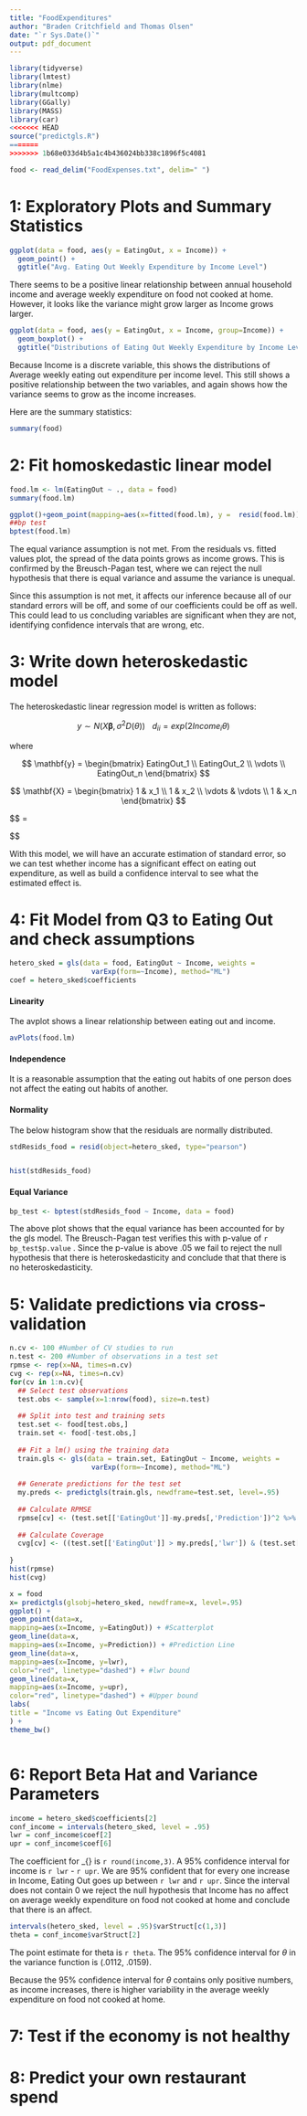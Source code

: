 ```yaml
---
title: "FoodExpenditures"
author: "Braden Critchfield and Thomas Olsen"
date: "`r Sys.Date()`"
output: pdf_document
---
```


```r
library(tidyverse)
library(lmtest)
library(nlme)
library(multcomp)
library(GGally)
library(MASS)
library(car)
<<<<<<< HEAD
source("predictgls.R")
=======
>>>>>>> 1b68e033d4b5a1c4b436024bb338c1896f5c4081

food <- read_delim("FoodExpenses.txt", delim=" ")
```

# 1: Exploratory Plots and Summary Statistics

```r
ggplot(data = food, aes(y = EatingOut, x = Income)) +
  geom_point() +
  ggtitle("Avg. Eating Out Weekly Expenditure by Income Level")

```

There seems to be a positive linear relationship between annual household income and average weekly expenditure on food not cooked at home. However, it looks like the variance might grow larger as Income grows larger.

```r
ggplot(data = food, aes(y = EatingOut, x = Income, group=Income)) +
  geom_boxplot() +
  ggtitle("Distributions of Eating Out Weekly Expenditure by Income Level")

```

Because Income is a discrete variable, this shows the distributions of Average weekly eating out expenditure per income level. This still shows a positive relationship between the two variables, and again shows how the variance seems to grow as the income increases.

Here are the summary statistics:

```r
summary(food)
```

# 2: Fit homoskedastic linear model

```r
food.lm <- lm(EatingOut ~ ., data = food)
summary(food.lm)
```

```r
ggplot()+geom_point(mapping=aes(x=fitted(food.lm), y =  resid(food.lm)))
##bp test
bptest(food.lm)
```

The equal variance assumption is not met. From the residuals vs. fitted values plot, the spread of the data points grows as income grows. This is confirmed by the Breusch-Pagan test, where we can reject the null hypothesis that there is equal variance and assume the variance is unequal.

Since this assumption is not met, it affects our inference because all of our standard errors will be off, and some of our coefficients could be off as well. This could lead to us concluding variables are significant when they are not, identifying confidence intervals that are wrong, etc.

# 3: Write down heteroskedastic model
The heteroskedastic linear regression model is written as follows:

$$y \sim N(X\boldsymbol\beta, \sigma^2D(\theta)) \hspace{10pt} d_{ii} = exp(2Income_{i}\theta)$$

where 

$$
\mathbf{y} = \begin{bmatrix}
  EatingOut_1 \\
  EatingOut_2 \\
  \vdots \\
  EatingOut_n
\end{bmatrix}
$$

$$
\mathbf{X} = \begin{bmatrix}
  1 & x_1 \\
  1 & x_2 \\
  \vdots & \vdots \\
  1 & x_n
\end{bmatrix}
$$

$$
\mathbf{\boldsymbol\beta} = \begin{bmatrix}
  \beta_0 \\
  \beta_{Income}
\end{bmatrix}

$$

With this model, we will have an accurate estimation of standard error, so we can test whether income has a significant effect on eating out expenditure, as well as build a confidence interval to see what the estimated effect is.

# 4: Fit Model from Q3 to Eating Out and check assumptions

```r
hetero_sked = gls(data = food, EatingOut ~ Income, weights = 
                    varExp(form=~Income), method="ML")
coef = hetero_sked$coefficients
```

#### Linearity

The avplot shows a linear relationship between eating out and income.

```r
avPlots(food.lm)

```

#### Independence

It is a reasonable assumption that the eating out habits of one person does not affect the eating out habits of another.

#### Normality

The below histogram show that the residuals are normally distributed.

```r
stdResids_food = resid(object=hetero_sked, type="pearson")


hist(stdResids_food)

```

#### Equal Variance

```r
bp_test <- bptest(stdResids_food ~ Income, data = food)
```

The above plot shows that the equal variance has been accounted for by the gls model. The Breusch-Pagan test verifies this with p-value of `r bp_test$p.value` . Since the p-value is above .05 we fail to reject the null hypothesis that there is heteroskedasticity and conclude that that there is no heteroskedasticity.

# 5: Validate predictions via cross-validation
```r
n.cv <- 100 #Number of CV studies to run
n.test <- 200 #Number of observations in a test set
rpmse <- rep(x=NA, times=n.cv)
cvg <- rep(x=NA, times=n.cv)
for(cv in 1:n.cv){
  ## Select test observations
  test.obs <- sample(x=1:nrow(food), size=n.test)
  
  ## Split into test and training sets
  test.set <- food[test.obs,]
  train.set <- food[-test.obs,]
  
  ## Fit a lm() using the training data
  train.gls <- gls(data = train.set, EatingOut ~ Income, weights = 
                    varExp(form=~Income), method="ML")
  
  ## Generate predictions for the test set
  my.preds <- predictgls(train.gls, newdframe=test.set, level=.95)
  
  ## Calculate RPMSE
  rpmse[cv] <- (test.set[['EatingOut']]-my.preds[,'Prediction'])^2 %>% mean() %>% sqrt()
  
  ## Calculate Coverage
  cvg[cv] <- ((test.set[['EatingOut']] > my.preds[,'lwr']) & (test.set[['EatingOut']] < my.preds[,'upr'])) %>% mean()
  
}
hist(rpmse)
hist(cvg)

```

```r
x = food
x= predictgls(glsobj=hetero_sked, newdframe=x, level=.95)
ggplot() +
geom_point(data=x,
mapping=aes(x=Income, y=EatingOut)) + #Scatterplot
geom_line(data=x,
mapping=aes(x=Income, y=Prediction)) + #Prediction Line
geom_line(data=x,
mapping=aes(x=Income, y=lwr),
color="red", linetype="dashed") + #lwr bound
geom_line(data=x,
mapping=aes(x=Income, y=upr),
color="red", linetype="dashed") + #Upper bound
labs(
title = "Income vs Eating Out Expenditure"
) +
theme_bw()



```


# 6: Report Beta Hat and Variance Parameters

```r
income = hetero_sked$coefficients[2]
conf_income = intervals(hetero_sked, level = .95)
lwr = conf_income$coef[2]
upr = conf_income$coef[6]
```

The coefficient for \hat{\beta}\_{\text{inc}} is `r round(income,3)`. A 95% confidence interval for income is `r lwr`  - `r upr`. We are 95% confident that for every one increase in Income, Eating Out goes up between `r lwr` and `r upr`. Since the interval does not contain 0 we reject the null hypothesis that Income has no affect on average weekly expenditure on food not cooked at home and conclude that there is an affect. 

```r
intervals(hetero_sked, level = .95)$varStruct[c(1,3)]
theta = conf_income$varStruct[2]
```

The point estimate for theta is `r theta`.
The 95% confidence interval for $\theta$ in the variance function is (.0112, .0159). 

Because the 95% confidence interval for $\theta$ contains only positive numbers, as income increases, there is higher variability in the average weekly expenditure on food not cooked at home.


# 7: Test if the economy is not healthy

# 8: Predict your own restaurant spend
